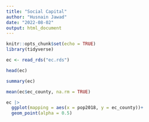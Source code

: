```yaml
---
title: "Social Capital"
author: "Husnain Jawad"
date: "2022-08-02"
output: html_document
---
```


```r
knitr::opts_chunk$set(echo = TRUE)
library(tidyverse)
```


```r
ec <- read_rds("ec.rds")
```

```r
head(ec)
```

```r
summary(ec)
```

```r
mean(ec$ec_county, na.rm = TRUE)
```
```r
ec |>
  ggplot(mapping = aes(x = pop2018, y = ec_county))+
  geom_point(alpha = 0.5)
```

